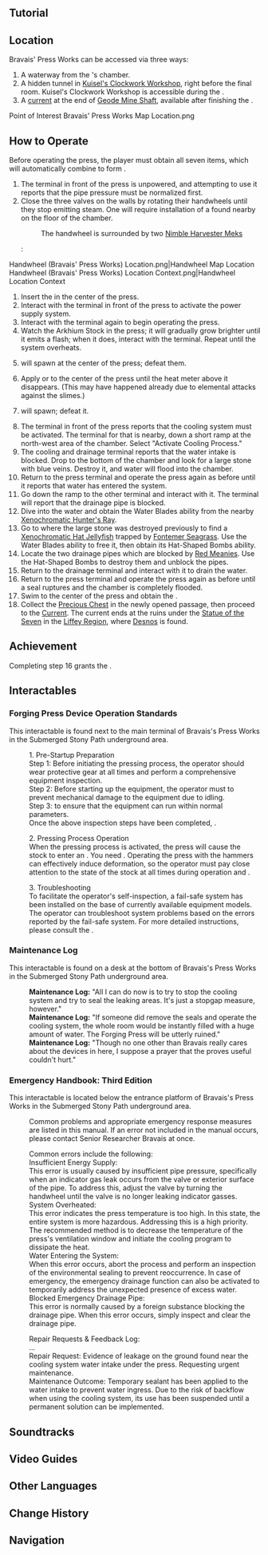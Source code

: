 {{Location Infobox
|image        = <gallery>
Bravais' Press Works.png|In-game
Point of Interest Bravais' Press Works Map Location.png|Map
</gallery>
|type         = Point of Interest
|map_level    = Submerged Stony Path
|poi          = 
|subarea      = 
|area         = Liffey Region
|subregion    = 
|region       = Fontaine
}}
{{Location Intro|description=<p>{{If Self|Bravais' Press Works|It|Bravais' Press Works}} contains the Forging Press, which is used to refine {{Item|Arkhium Stock}} into {{Item|Arkhium Lumenite}} for the [[Hidden Exploration Objective]] "[[Arkhium Forge]]". Upon doing so, the press cannot be used again as the chamber containing it is completely flooded.</p>}}

==Tutorial==
{{Tutorial|Forging Press}}

==Location==
Bravais' Press Works can be accessed via three ways:
# A waterway from the {{Enemy|Millennial Pearl Seahorse}}'s chamber.
# A hidden tunnel in [[Kuisel's Clockwork Workshop]], right before the final room. Kuisel's Clockwork Workshop is accessible during the {{Quest|Road to the Singularity}}.
# A [[current]] at the end of [[Geode Mine Shaft]], available after finishing the {{Quest|An Eye for an Eye}}.
<gallery>
Point of Interest Bravais' Press Works Map Location.png
</gallery>

==How to Operate==
Before operating the press, the player must obtain all seven {{Item|Mysterious Ore}} items, which will automatically combine to form {{Item|Arkhium Stock}}.

# The terminal in front of the press is unpowered, and attempting to use it reports that the pipe pressure must be normalized first.
# Close the three valves on the walls by rotating their handwheels until they stop emitting steam. One will require installation of a {{Item|Handwheel (Bravais' Press Works)}} found nearby on the floor of the chamber.
#: The handwheel is surrounded by two [[Nimble Harvester Mek]]s
#: <gallery>
Handwheel (Bravais' Press Works) Location.png|Handwheel Map Location
Handwheel (Bravais' Press Works) Location Context.png|Handwheel Location Context
</gallery>
# Insert the {{Item|Arkhium Stock}} in the center of the press.
# Interact with the terminal in front of the press to activate the power supply system.
# Interact with the terminal again to begin operating the press.
# Watch the Arkhium Stock in the press; it will gradually grow brighter until it emits a flash; when it does, interact with the terminal. Repeat until the system overheats.
# {{Enemy|Pyro Slime|x = 4}} will spawn at the center of the press; defeat them.
# Apply {{Hydro}} or {{Cryo}} to the center of the press until the heat meter above it disappears. (This may have happened already due to elemental attacks against the slimes.)
# {{Enemy|Large Pyro Slime|x = 1}} will spawn; defeat it.
# The terminal in front of the press reports that the cooling system must be activated. The terminal for that is nearby, down a short ramp at the north-west area of the chamber. Select "Activate Cooling Process."
# The cooling and drainage terminal reports that the water intake is blocked. Drop to the bottom of the chamber and look for a large stone with blue veins. Destroy it, and water will flood into the chamber.
# Return to the press terminal and operate the press again as before until it reports that water has entered the system.
# Go down the ramp to the other terminal and interact with it. The terminal will report that the drainage pipe is blocked.
# Dive into the water and obtain the Water Blades ability from the nearby [[Xenochromatic Creature|Xenochromatic Hunter's Ray]].
# Go to where the large stone was destroyed previously to find a [[Xenochromatic Creature|Xenochromatic Hat Jellyfish]] trapped by [[Fontemer Seagrass]]. Use the Water Blades ability to free it, then obtain its Hat-Shaped Bombs ability.
# Locate the two drainage pipes which are blocked by [[Red Meanies]]. Use the Hat-Shaped Bombs to destroy them and unblock the pipes.
# Return to the drainage terminal and interact with it to drain the water.
# Return to the press terminal and operate the press again as before until a seal ruptures and the chamber is completely flooded.
# Swim to the center of the press and obtain the {{Item|Arkhium Lumenite}}.
# Collect the [[Precious Chest]] in the newly opened passage, then proceed to the [[Current]]. The current ends at the ruins under the [[Statue of the Seven]] in the [[Liffey Region]], where [[Desnos]] is found.

==Achievement==
Completing step 16 grants the {{Achievement|The Red Meanies' Revenge}}.

==Interactables==
===Forging Press Device Operation Standards===
This interactable is found next to the main terminal of Bravais's Press Works in the Submerged Stony Path underground area.

{{Dialogue Start}}
:1. Pre-Startup Preparation
:Step 1: Before initiating the pressing process, the operator should wear protective gear at all times and perform a comprehensive equipment inspection.
:Step 2: Before starting up the equipment, the operator must {{color|buzzword|ensure the stock has been placed correctly}} to prevent mechanical damage to the equipment due to idling.
:Step 3: {{color|buzzword|Check the equipment's energy supply system}} to ensure that the equipment can run within normal parameters.
:Once the above inspection steps have been completed, {{color|buzzword|the pressing process can be initiated at the terminal}}.

:2. Pressing Process Operation
:When the pressing process is activated, the press will cause the stock to enter an {{color|buzzword|activated state}}. You need {{color|buzzword|to activate the press when the stock is giving off an orange-red light}}. Operating the press with the hammers can effectively induce deformation, so the operator must pay close attention to the state of the stock at all times during operation and {{color|buzzword|manually operate the press with the hammers with the right timing}}.

:3. Troubleshooting
:To facilitate the operator's self-inspection, a fail-safe system has been installed on the base of currently available equipment models. The operator can troubleshoot system problems based on the errors reported by the fail-safe system. For more detailed instructions, please consult the {{color|buzzword|"Emergency Response Handbook: 3rd Edition"}}.
{{Dialogue End}}

===Maintenance Log===
This interactable is found on a desk at the bottom of Bravais's Press Works in the Submerged Stony Path underground area.

{{Dialogue Start}}
:'''Maintenance Log:''' "All I can do now is to try to stop the cooling system and try to seal the leaking areas. It's just a stopgap measure, however."
:'''Maintenance Log:''' "If someone did remove the seals and operate the cooling system, the whole room would be instantly filled with a huge amount of water. The Forging Press will be utterly ruined."
:'''Maintenance Log:''' "Though no one other than Bravais really cares about the devices in here, I suppose a prayer that the {{color|buzzword|emergency drain}} proves useful couldn't hurt."
{{Dialogue End}}

===Emergency Handbook: Third Edition===
This interactable is located below the entrance platform of Bravais's Press Works in the Submerged Stony Path underground area.

{{Dialogue Start}}
:Common problems and appropriate emergency response measures are listed in this manual. If an error not included in the manual occurs, please contact Senior Researcher Bravais at once.

:Common errors include the following:
:Insufficient Energy Supply:
:This error is usually caused by insufficient pipe pressure, specifically when an indicator gas leak occurs from the valve or exterior surface of the pipe. To address this, adjust the valve by turning the handwheel until the valve is no longer leaking indicator gasses.
:System Overheated:
:This error indicates the press temperature is too high. In this state, the entire system is more hazardous. Addressing this is a high priority. The recommended method is to decrease the temperature of the press's ventilation window and initiate the cooling program to dissipate the heat.
:Water Entering the System:
:When this error occurs, abort the process and perform an inspection of the environmental sealing to prevent reoccurrence. In case of emergency, the emergency drainage function can also be activated to temporarily address the unexpected presence of excess water.
:Blocked Emergency Drainage Pipe:
:This error is normally caused by a foreign substance blocking the drainage pipe. When this error occurs, simply inspect and clear the drainage pipe.

:Repair Requests & Feedback Log:
:...
:Repair Request: Evidence of leakage on the ground found near the cooling system water intake under the press. Requesting urgent maintenance.
:Maintenance Outcome: Temporary sealant has been applied to the water intake to prevent water ingress. Due to the risk of backflow when using the cooling system, its use has been suspended until a permanent solution can be implemented.
{{Dialogue End}}

==Soundtracks==
{{Soundtracks by Category Table|type=location}}

==Video Guides==
{{EVT
|video   = https://youtu.be/_SkndK58U_s
|caption = Forging Press Walkthrough
}}

==Other Languages==
{{Other Languages
|en      = Bravais' Press Works
|zhs     = 布拉维的锻压工坊
|zhs_rm  = Bùlāwéi de Duànyā Gōngfáng
|zht     = 布拉維的鍛壓工坊
|zht_rm  = Bùlāwéi de Duànyā Gōngfáng
|zh_tl   = Bravais' Forging and Stamping Workshop
|ja      = ブラヴェのプレス工房
|ja_rm   = Burave no Puresu Koubou
|ja_tl   = Bravais' Press Workshop
|ko      = 브라베<->의 단압 공방
|ko_tl   = Bravais' Stage Pressure Studio
|es      = Taller de Prensado de Bravais
|es_tl   = Bravais' Press Workshop
|fr      = Atelier de presse de Bravais
|fr_tl   = Bravais' Press Workshop
|ru      = Печатная мастерская Браве
|ru_tl   = Bravais' Print Workshop
|th      = เวิร์กชอปตีขึ้นรูปของ Bravais
|th_rm   = 
|th_tl   = 
|vi      = Xưởng Rèn Bravais
|vi_tl   = Bravais' Forging Workshop
|de      = Bravais’ Schmiedewerkstatt
|de_tl   = Bravais' Forging Workshop
|id      = Bravais' Press Works
|pt      = Imprensa de Bravais
|pt_tl   = 
|tr      = Bravais'nin Presleme Atölyesi
|tr_tl   = 
|it      = Forgia di Bravais
|it_tl   = 
}}

==Change History==
{{Change History|4.1}}

==Navigation==
{{PoI Navbox|Fontaine}}